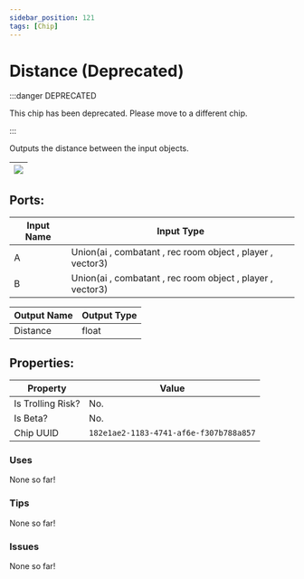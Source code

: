 ```yaml
---
sidebar_position: 121
tags: [Chip]
---
```


# Distance (Deprecated)
:::danger DEPRECATED

This chip has been deprecated. Please move to a different chip.

:::

Outputs the distance between the input objects.

| ![](https://images-ext-2.discordapp.net/external/MPmIaQzlEPmgGWlgi-WxBBXt0Bjv_zWPkg1y1f_sy3s/https/www.recroomcircuits.com/image/circuit/absolute-value?width=206&height=108) |
|-----|

## Ports:

| Input Name | Input Type |
|-----------|-----------|
| A | Union(ai , combatant , rec room object , player , vector3) |
| B | Union(ai , combatant , rec room object , player , vector3) |

| Output Name | Output Type |
|-----------|-----------|
| Distance | float |

## Properties:

| Property  | Value |
|-------------------|-----------|
| Is Trolling Risk? | No. |
| Is Beta? | No. |
| Chip UUID | `182e1ae2-1183-4741-af6e-f307b788a857` |

### Uses

None so far!

### Tips

None so far!

### Issues

None so far!